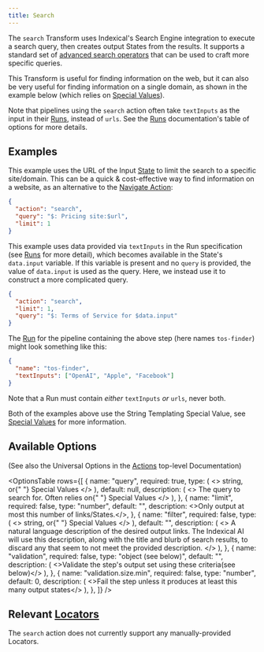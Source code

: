 ```yaml
---
title: Search
---
```



The `search` Transform uses Indexical's Search Engine integration to execute a search query, then creates output States from the results. It supports a standard set of [advanced search operators](https://ahrefs.com/blog/google-advanced-search-operators/) that can be used to craft more specific queries.

This Transform is useful for finding information on the web, but it can also be very useful for finding information on a single domain, as shown in the example below (which relies on [Special Values](/values)).

Note that pipelines using the `search` action often take `textInputs` as the input in their [Runs](/runs), instead of `urls`. See the [Runs](/runs) documentation's table of options for more details.

## Examples

This example uses the URL of the Input [State](/states) to limit the search to a specific site/domain. This can be a quick & cost-effective way to find information on a website, as an alternative to the [Navigate Action](/actions/navigate):

```json
{
  "action": "search",
  "query": "$: Pricing site:$url",
  "limit": 1
}
```

This example uses data provided via `textInputs` in the Run specification (see [Runs](/runs) for more detail), which becomes available in the State's `data.input` variable. If this variable is present and no `query` is provided, the value of `data.input` is used as the query. Here, we instead use it to construct a more complicated query.

```json
{
  "action": "search",
  "limit": 1,
  "query": "$: Terms of Service for $data.input"
}
```

The [Run](/runs) for the pipeline containing the above step (here names `tos-finder`) might look something like this:

```json
{
  "name": "tos-finder",
  "textInputs": ["OpenAI", "Apple", "Facebook"]
}
```

Note that a Run must contain _either_ `textInputs` _or_ `urls`, never both.

Both of the examples above use the String Templating Special Value, see [Special Values](/values) for more information.

## Available Options

(See also the Universal Options in the [Actions](/actions) top-level Documentation)

<OptionsTable
  rows={[
    {
      name: "query",
      required: true,
      type: (
        <>
          string, or{" "}
          <Link to="/values" className="whitespace-nowrap">
            Special Values
          </Link>
        </>
      ),
      default: null,
      description: (
        <>
          The query to search for. Often relies on{" "}
          <Link to="/values" className="whitespace-nowrap">
            Special Values
          </Link>
        </>
      ),
    },
    {
      name: "limit",
      required: false,
      type: "number",
      default: "",
      description: <>Only output at most this number of links/States.</>,
    },
    {
      name: "filter",
      required: false,
      type: (
        <>
          string, or{" "}
          <Link to="/values" className="whitespace-nowrap">
            Special Values
          </Link>
        </>
      ),
      default: "",
      description: (
        <>
          A natural language description of the desired output links. The
          Indexical AI will use this description, along with the title and blurb
          of search results, to discard any that seem to not meet the provided
          description.
        </>
      ),
    },
    {
      name: "validation",
      required: false,
      type: "object (see below)",
      default: "",
      description: (
        <>Validate the step's output set using these criteria(see below)</>
      ),
    },
    {
      name: "validation.size.min",
      required: false,
      type: "number",
      default: 0,
      description: (
        <>Fail the step unless it produces at least this many output states</>
      ),
    },
  ]}
/>

## Relevant [Locators](/locators)

The `search` action does not currently support any manually-provided Locators.
